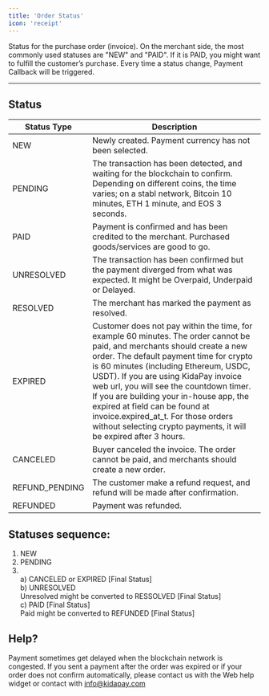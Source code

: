 ```yaml
---
title: 'Order Status'
icon: 'receipt'
---
```


Status for the purchase order (invoice). On the merchant side, the most commonly used statuses are "NEW" and "PAID".
 If it is PAID, you might want to fulfill the customer’s purchase. Every time a status change, Payment Callback will be triggered.
 
--------

## Status

<table>
	<thead>
		<tr>
			<th>Status Type</th>
			<th>Description</th>
		</tr>
	</thead>
	<tbody>
		<tr>
			<td>NEW</td>
			<td>Newly created. Payment currency has not been selected.</td>
		</tr>
		<tr>
			<td>PENDING</td>
			<td>The transaction has been detected, and waiting for the blockchain to confirm. Depending on different coins, the time varies; on a stabl network, Bitcoin 10 minutes, ETH 1 minute, and EOS 3 seconds.</td>
		</tr>
		<tr>
			<td>PAID</td>
			<td>Payment is confirmed and has been credited to the merchant. Purchased goods/services are good to go.</td>
		</tr>
		<tr>
			<td>UNRESOLVED</td>
			<td>The transaction has been confirmed but the payment diverged from what was expected. It might be Overpaid, Underpaid or Delayed.</td>
		</tr>
		<tr>
			<td>RESOLVED</td>
			<td>The merchant has marked the payment as resolved.</td>
		</tr>
		<tr>
			<td>EXPIRED</td>
			<td>
				Customer does not pay within the time, for example 60 minutes. The order cannot be paid, and merchants should create a new order.
				The default payment time for crypto is 60 minutes (including Ethereum, USDC, USDT). If you are using KidaPay invoice web url, you will see the countdown timer. If you are building your in-house app, the expired at field can be found at invoice.expired_at_t. For those orders without selecting crypto payments, it will be expired after 3 hours.
			</td>
		</tr>
		<tr>
			<td>CANCELED</td>
			<td>Buyer canceled the invoice. The order cannot be paid, and merchants should create a new order.</td>
		</tr>
		<tr>
			<td>REFUND_PENDING</td>
			<td>The customer make a refund request, and refund will be made after confirmation.</td>
		</tr>
		<tr>
			<td>REFUNDED</td>
			<td>Payment was refunded.</td>
		</tr>
	</tbody>
</table>


## Statuses sequence:

1. NEW
2. PENDING
3. <br/>
   a) CANCELED or EXPIRED [Final Status] <br/>
   b) UNRESOLVED<br/>
		  Unresolved might be converted to RESSOLVED [Final Status]
      <br/>
   c) PAID [Final Status]<br/>
			Paid might be converted to REFUNDED [Final Status]
	
## Help?

Payment sometimes get delayed when the blockchain network is congested. If you sent a payment after the order was expired or if your order does not confirm automatically, please contact us with the Web help widget or contact with info@kidapay.com
